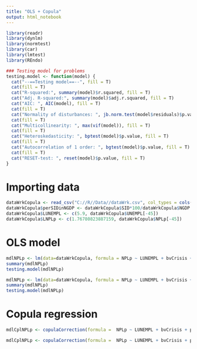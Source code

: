 ---
title: "OLS + Copula"
output: html_notebook
---

```{r}
library(readr)
library(dynlm)
library(normtest)
library(car) 
library(lmtest)
library(REndo)

### Testing model for problems
testing.model <- function(model) {
  cat("--==Testing model==--", fill = T)
  cat(fill = T)
  cat("R-squared:", summary(model)$r.squared, fill = T)
  cat("Adj. R-squared:", summary(model)$adj.r.squared, fill = T)
  cat("AIC: ", AIC(model), fill = T)
  cat(fill = T)
  cat("Normality of disturbances: ", jb.norm.test(model$residuals)$p.value, fill = T)
  cat(fill = T)
  cat("Multicollinearity: ", max(vif(model)), fill = T)
  cat(fill = T)
  cat("Heteroskedasticity: ", bptest(model)$p.value, fill = T)
  cat(fill = T)
  cat("Autocorrelation of 1 order: ", bgtest(model)$p.value, fill = T)
  cat(fill = T)
  cat("RESET-test: ", reset(model)$p.value, fill = T)
}
```

# Importing data

```{r}
dataWrkCopula <- read_csv("C://R//Data//dataWrk.csv", col_types = cols(Date = col_character()))
dataWrkCopula$perSIDinNGDP <- dataWrkCopula$SID*100/dataWrkCopula$NGDP
dataWrkCopula$LUNEMPL <- c(5.9, dataWrkCopula$UNEMPL[-45])
dataWrkCopula$LNPLp <- c(1.76780823887159, dataWrkCopula$NPLp[-45])
```

# OLS model

```{r}
mdlNPLp <- lm(data=dataWrkCopula, formula = NPLp ~ LUNEMPL + bvCrisis + perSIDinNGDP + indexNonDemocratic + indexInstitute + indexPayment + LNPLp)
summary(mdlNPLp)
testing.model(mdlNPLp)
```

```{r}
mdlNPLp <- lm(data=dataWrkCopula, formula = NPLp ~ LUNEMPL + bvCrisis + perSIDinNGDP + indexDemocracy + indexInstitute + indexPayment + LNPLp)
summary(mdlNPLp)
testing.model(mdlNPLp)
```


# Copula regression

```{r}
mdlCplNPLp <- copulaCorrection(formula =  NPLp ~ LUNEMPL + bvCrisis + perSIDinNGDP + indexNonDemocratic + indexInstitute + indexPayment + LNPLp | continuous(perSIDinNGDP), num.boots = 100, data=dataWrkCopula)
```

```{r}
mdlCplNPLp <- copulaCorrection(formula =  NPLp ~ LUNEMPL + bvCrisis + perSIDinNGDP + indexDemocracy + indexInstitute + indexPayment + LNPLp | continuous(perSIDinNGDP), num.boots = 100, data=dataWrkCopula)
```

